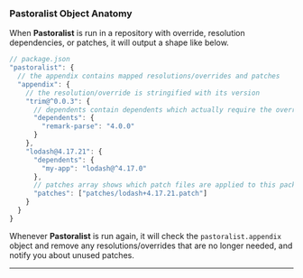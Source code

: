 <section>

### Pastoralist Object Anatomy

When **Pastoralist** is run in a repository with override, resolution dependencies, or patches, it will output a shape like below.

```js
// package.json
"pastoralist": {
  // the appendix contains mapped resolutions/overrides and patches
  "appendix": {
    // the resolution/override is stringified with its version
    "trim@^0.0.3": {
      // dependents contain dependents which actually require the override/resolution dependency
      "dependents": {
        "remark-parse": "4.0.0"
      }
    },
    "lodash@4.17.21": {
      "dependents": {
        "my-app": "lodash@^4.17.0"
      },
      // patches array shows which patch files are applied to this package
      "patches": ["patches/lodash+4.17.21.patch"]
    }
  }
}
```

Whenever **Pastoralist** is run again, it will check the `pastoralist.appendix` object and remove any resolutions/overrides that are no longer needed, and notify you about unused patches.

---

</section>

